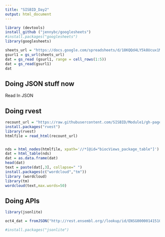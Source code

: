 ```yaml
---
title: "SISBID_Day2"
output: html_document
---
```


```r
library (devtools)
install_github ("jennybc/googlesheets")
#install.packages("googlesheets")
library(googlesheets)
```

```r
sheets_url = "https://docs.google.com/spreadsheets/d/18KQQd4LY5k8Ucux1MvWCsQGQJlvd0ECTnn-3ixdOKFM/pubhtml"
gsurl1 = gs_url(sheets_url)
dat = gs_read (gsurl1, range = cell_rows(1:5))
dat = gs_read(gsurl1)
dat
```


## Doing JSON stuff now

Read In JSON

## Doing rvest
```r
recount_url = "https://raw.githubusercontent.com/SISBID/Module1/gh-pages/labs/bioc-software.html"
install.packages("rvest")
library(rvest)
htmlfile = read_html(recount_url)


nds = html_nodes(htmlfile, xpath='//*[@id="biocViews_package_table"]')
dat = html_table(nds)
dat = as.data.frame(dat)
head(dat)
text = paste(dat[,3], collapse=" ")
install.packages(c("wordcloud","tm"))
library (wordcloud)
library(tm)
wordcloud(text,max.words=50)
```




## Doing APIs

```r

library(jsonlite)

oct4_dat = fromJSON("http://rest.ensembl.org//lookup/id/ENSG00000141510?content-type=application/json;expand=1")

#install.packages("jsonlite")
```



